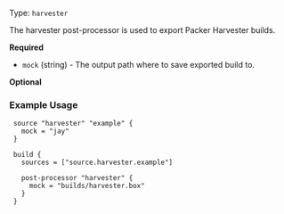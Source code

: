 Type: `harvester`

<!--
  Include a short description about the post-processor. This is a good place
  to call out what the post-processor does, and any additional text that might
  be helpful to a user. See https://www.packer.io/docs/provisioners/null
-->

The harvester post-processor is used to export Packer Harvester builds.


<!-- Post-Processor Configuration Fields -->

**Required**

- `mock` (string) - The output path where to save exported build to.

<!--
  Optional Configuration Fields

  Configuration options that are not required or have reasonable defaults
  should be listed under the optionals section. Defaults values should be
  noted in the description of the field
-->

**Optional**


<!--
  A basic example on the usage of the post-processor. Multiple examples
  can be provided to highlight various configurations.

-->
### Example Usage


```hcl
 source "harvester" "example" {
   mock = "jay"
 }

 build {
   sources = ["source.harvester.example"]

   post-processor "harvester" {
     mock = "builds/harvester.box"
   }
 }
```

